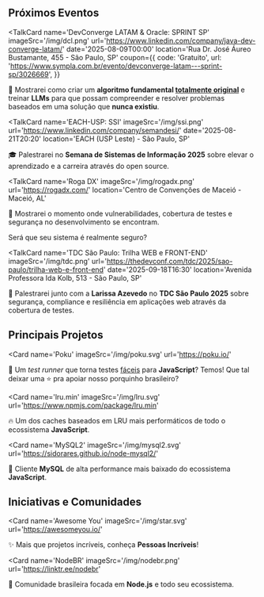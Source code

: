 
## <Pin /> Próximos Eventos

<TalkCard
  name='DevConverge LATAM & Oracle: SPRINT SP'
  imageSrc='/img/dcl.png'
  url='https://www.linkedin.com/company/java-dev-converge-latam/'
  date='2025-08-09T00:00'
  location='Rua Dr. José Áureo Bustamante, 455 - São Paulo, SP'
  coupon={{
    code: 'Gratuito',
    url: 'https://www.sympla.com.br/evento/devconverge-latam---sprint-sp/3026669',
  }}
>

🐬 Mostrarei como criar um **algoritmo fundamental <ins>totalmente original</ins>** e treinar **LLMs** para que possam compreender e resolver problemas baseados em uma solução que **nunca existiu**.

</TalkCard>

<TalkCard
  name='EACH-USP: SSI'
  imageSrc='/img/ssi.png'
  url='https://www.linkedin.com/company/semandesi/'
  date='2025-08-21T20:20'
  location='EACH (USP Leste) - São Paulo, SP'
>

🎓 Palestrarei no **Semana de Sistemas de Informação 2025** sobre elevar o aprendizado e a carreira através do open source.

</TalkCard>

<TalkCard
  name='Roga DX'
  imageSrc='/img/rogadx.png'
  url='https://rogadx.com/'
  location='Centro de Convenções de Maceió - Maceió, AL'
>

👾 Mostrarei o momento onde vulnerabilidades, cobertura de testes e segurança no desenvolvimento se encontram.

Será que seu sistema é realmente seguro?

</TalkCard>

<TalkCard
  name='TDC São Paulo: Trilha WEB e FRONT-END'
  imageSrc='/img/tdc.png'
  url='https://thedevconf.com/tdc/2025/sao-paulo/trilha-web-e-front-end'
  date='2025-09-18T16:30'
  location='Avenida Professora Ida Kolb, 513 - São Paulo, SP'
>

🔐 Palestrarei junto com a **Larissa Azevedo** no **TDC São Paulo 2025** sobre segurança, compliance e resiliência em aplicações web através da cobertura de testes.

</TalkCard>

## <Star /> Principais Projetos

<Card
  name='Poku'
  imageSrc='/img/poku.svg'
  url='https://poku.io/'
>

🐷 Um _test runner_ que torna testes <ins>fáceis</ins> para **JavaScript**? Temos! Que tal deixar uma ⭐️ pra apoiar nosso porquinho brasileiro?

</Card>

<Card
  name='lru.min'
  imageSrc='/img/lru.svg'
  url='https://www.npmjs.com/package/lru.min'
>

🔥 Um dos caches baseados em LRU mais performáticos de todo o ecossistema **JavaScript**.

</Card>

<Card
  name='MySQL2'
  imageSrc='/img/mysql2.svg'
  url='https://sidorares.github.io/node-mysql2/'
>

🐬 Cliente **MySQL** de alta performance mais baixado do ecossistema **JavaScript**.

</Card>

## <HeartHandshake /> Iniciativas e Comunidades

<Card
  name='Awesome You'
  imageSrc='/img/star.svg'
  url='https://awesomeyou.io/'
>

✨ Mais que projetos incríveis, conheça **Pessoas Incríveis**!

</Card>

<Card
  name='NodeBR'
  imageSrc='/img/nodebr.png'
  url='https://linktr.ee/nodebr'
>

🐢 Comunidade brasileira focada em **Node.js** e todo seu ecossistema.

</Card>
